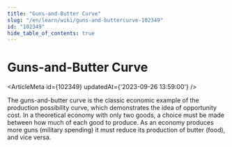 ```yaml
---
title: "Guns-and-Butter Curve"
slug: "/en/learn/wiki/guns-and-buttercurve-102349"
id: "102349"
hide_table_of_contents: true
---
```



# Guns-and-Butter Curve

<ArticleMeta id={102349} updatedAt={'2023-09-26 13:59:00'} />
<div className='border-solid border-b border-t-0 my-4 border-[var(--ifm-color-gray-300)]' />

The guns-and-butter curve is the classic economic example of the production possibility curve, which demonstrates the idea of opportunity cost. In a theoretical economy with only two goods, a choice must be made between how much of each good to produce. As an economy produces more guns (military spending) it must reduce its production of butter (food), and vice versa.
